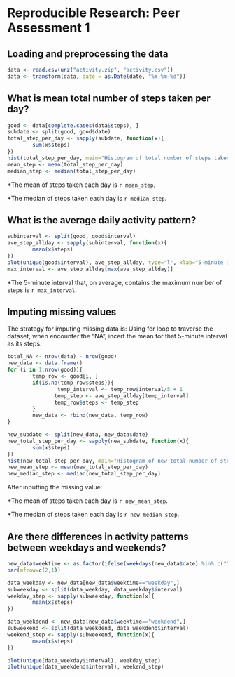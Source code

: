 # Reproducible Research: Peer Assessment 1


## Loading and preprocessing the data

```r
data <- read.csv(unz("activity.zip", "activity.csv"))
data <- transform(data, date = as.Date(date, "%Y-%m-%d"))
```

## What is mean total number of steps taken per day?
```r
good <- data[complete.cases(data$steps), ]
subdate <- split(good, good$date)
total_step_per_day <- sapply(subdate, function(x){
        sum(x$steps)
})
hist(total_step_per_day, main="Histogram of total number of steps taken each day", xlab="steps")
mean_step <- mean(total_step_per_day)
median_step <- median(total_step_per_day)
```

*The mean of steps taken each day is `r mean_step`.

*The median of steps taken each day is `r median_step`.

## What is the average daily activity pattern?
```r
subinterval <- split(good, good$interval)
ave_step_allday <- sapply(subinterval, function(x){
        mean(x$steps)
})
plot(unique(good$interval), ave_step_allday, type="l", xlab="5-minute interval", ylab="average number of steps", main = "Average daily activity pattern")
max_interval <- ave_step_allday[max(ave_step_allday)]
```

*The 5-minute interval that, on average, contains the maximum number of steps is `r max_interval`.


## Imputing missing values
The strategy for imputing missing data is: 
Using for loop to traverse the dataset, when encounter the "NA", incert the mean for that 5-minute interval as its steps.

```r
total_NA <- nrow(data) - nrow(good)
new_data <- data.frame()
for (i in 1:nrow(good)){
        temp_row <- good[i, ]
        if(is.na(temp_row$steps)){
                temp_interval <- temp_row$interval/5 + 1
               temp_step <- ave_step_allday[temp_interval]
               temp_row$steps <- temp_step
        }
        new_data <- rbind(new_data, temp_row)     
}
```

```r
new_subdate <- split(new_data, new_data$date)
new_total_step_per_day <- sapply(new_subdate, function(x){
        sum(x$steps)
})
hist(new_total_step_per_day, main="Histogram of new total number of steps taken each day", xlab="steps")
new_mean_step <- mean(new_total_step_per_day)
new_median_step <- median(new_total_step_per_day)
```

After inputting the missing value:

*The mean of steps taken each day is `r new_mean_step`.

*The median of steps taken each day is `r new_median_step`.

## Are there differences in activity patterns between weekdays and weekends?
```r
new_data$weektime <- as.factor(ifelse(weekdays(new_data$date) %in% c("Saturday","Sunday"),"weekend", "weekday"))
par(mfrow=c(2,1))

data_weekday <- new_data[new_data$weektime=="weekday",]
subweekday <- split(data_weekday, data_weekday$interval)
weekday_step <- sapply(subweekday, function(x){
        mean(x$steps)
})

data_weekdend <- new_data[new_data$weektime=="weekdend",]
subweekend <- split(data_weekdend, data_weekdend$interval)
weekend_step <- sapply(subweekend, function(x){
        mean(x$steps)
})

plot(unique(data_weekday$interval), weekday_step)
plot(unique(data_weekdend$interval), weekend_step)

```